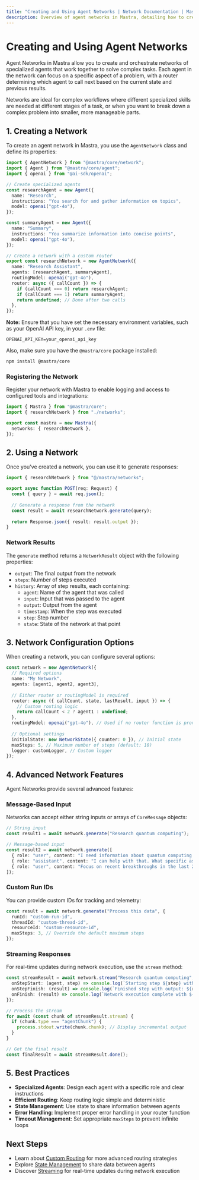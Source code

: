```yaml
---
title: "Creating and Using Agent Networks | Network Documentation | Mastra"
description: Overview of agent networks in Mastra, detailing how to create, configure, and use networks of specialized agents that work together to solve complex tasks.
---
```


# Creating and Using Agent Networks

Agent Networks in Mastra allow you to create and orchestrate networks of specialized agents that work together to solve complex tasks. Each agent in the network can focus on a specific aspect of a problem, with a router determining which agent to call next based on the current state and previous results.

Networks are ideal for complex workflows where different specialized skills are needed at different stages of a task, or when you want to break down a complex problem into smaller, more manageable parts.

## 1. Creating a Network

To create an agent network in Mastra, you use the `AgentNetwork` class and define its properties:

```ts showLineNumbers filename="src/mastra/networks/index.ts" copy
import { AgentNetwork } from "@mastra/core/network";
import { Agent } from "@mastra/core/agent";
import { openai } from "@ai-sdk/openai";

// Create specialized agents
const researchAgent = new Agent({
  name: "Research",
  instructions: "You search for and gather information on topics",
  model: openai("gpt-4o"),
});

const summaryAgent = new Agent({
  name: "Summary",
  instructions: "You summarize information into concise points",
  model: openai("gpt-4o"),
});

// Create a network with a custom router
export const researchNetwork = new AgentNetwork({
  name: "Research Assistant",
  agents: [researchAgent, summaryAgent],
  routingModel: openai("gpt-4o"),
  router: async ({ callCount }) => {
    if (callCount === 0) return researchAgent;
    if (callCount === 1) return summaryAgent;
    return undefined; // Done after two calls
  },
});
```

**Note:** Ensure that you have set the necessary environment variables, such as your OpenAI API key, in your `.env` file:

```.env filename=".env" copy
OPENAI_API_KEY=your_openai_api_key
```

Also, make sure you have the `@mastra/core` package installed:

```bash npm2yarn copy
npm install @mastra/core
```

### Registering the Network

Register your network with Mastra to enable logging and access to configured tools and integrations:

```ts showLineNumbers filename="src/mastra/index.ts" copy
import { Mastra } from "@mastra/core";
import { researchNetwork } from "./networks";

export const mastra = new Mastra({
  networks: { researchNetwork },
});
```

## 2. Using a Network

Once you've created a network, you can use it to generate responses:

```ts showLineNumbers filename="src/app/api/research/route.ts" copy
import { researchNetwork } from "@/mastra/networks";

export async function POST(req: Request) {
  const { query } = await req.json();
  
  // Generate a response from the network
  const result = await researchNetwork.generate(query);
  
  return Response.json({ result: result.output });
}
```

### Network Results

The `generate` method returns a `NetworkResult` object with the following properties:

- `output`: The final output from the network
- `steps`: Number of steps executed
- `history`: Array of step results, each containing:
  - `agent`: Name of the agent that was called
  - `input`: Input that was passed to the agent
  - `output`: Output from the agent
  - `timestamp`: When the step was executed
  - `step`: Step number
  - `state`: State of the network at that point

## 3. Network Configuration Options

When creating a network, you can configure several options:

```ts showLineNumbers copy
const network = new AgentNetwork({
  // Required options
  name: "My Network",
  agents: [agent1, agent2, agent3],
  
  // Either router or routingModel is required
  router: async ({ callCount, state, lastResult, input }) => {
    // Custom routing logic
    return callCount < 2 ? agent1 : undefined;
  },
  routingModel: openai("gpt-4o"), // Used if no router function is provided
  
  // Optional settings
  initialState: new NetworkState({ counter: 0 }), // Initial state
  maxSteps: 5, // Maximum number of steps (default: 10)
  logger: customLogger, // Custom logger
});
```

## 4. Advanced Network Features

Agent Networks provide several advanced features:

### Message-Based Input

Networks can accept either string inputs or arrays of `CoreMessage` objects:

```ts copy
// String input
const result1 = await network.generate("Research quantum computing");

// Message-based input
const result2 = await network.generate([
  { role: "user", content: "I need information about quantum computing." },
  { role: "assistant", content: "I can help with that. What specific aspects are you interested in?" },
  { role: "user", content: "Focus on recent breakthroughs in the last 2 years." },
]);
```

### Custom Run IDs

You can provide custom IDs for tracking and telemetry:

```ts copy
const result = await network.generate("Process this data", {
  runId: "custom-run-id",
  threadId: "custom-thread-id",
  resourceId: "custom-resource-id",
  maxSteps: 3, // Override the default maximum steps
});
```

### Streaming Responses

For real-time updates during network execution, use the `stream` method:

```ts copy
const streamResult = await network.stream("Research quantum computing", {
  onStepStart: (agent, step) => console.log(`Starting step ${step} with ${agent.name}`),
  onStepFinish: (result) => console.log(`Finished step with output: ${result.output}`),
  onFinish: (result) => console.log(`Network execution complete with ${result.steps} steps`),
});

// Process the stream
for await (const chunk of streamResult.stream) {
  if (chunk.type === "agentChunk") {
    process.stdout.write(chunk.chunk); // Display incremental output
  }
}

// Get the final result
const finalResult = await streamResult.done();
```

## 5. Best Practices

- **Specialized Agents**: Design each agent with a specific role and clear instructions
- **Efficient Routing**: Keep routing logic simple and deterministic
- **State Management**: Use state to share information between agents
- **Error Handling**: Implement proper error handling in your router function
- **Timeout Management**: Set appropriate `maxSteps` to prevent infinite loops

## Next Steps

- Learn about [Custom Routing](./01-custom-routing.mdx) for more advanced routing strategies
- Explore [State Management](./02-state-management.mdx) to share data between agents
- Discover [Streaming](./03-streaming.mdx) for real-time updates during network execution
